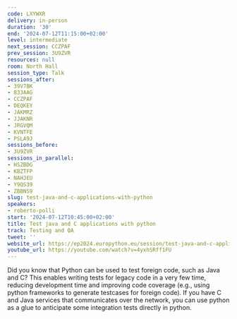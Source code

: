 ```yaml
---
code: LXYWXR
delivery: in-person
duration: '30'
end: '2024-07-12T11:15:00+02:00'
level: intermediate
next_session: CCZPAF
prev_session: 3U9ZVR
resources: null
room: North Hall
session_type: Talk
sessions_after:
- 39V7BK
- 833AAG
- CCZPAF
- DEQKEY
- JAKMRZ
- JJAKNR
- JRGVQM
- KVNTFE
- PSLA9J
sessions_before:
- 3U9ZVR
sessions_in_parallel:
- HSZBDG
- KBZTFP
- NAHJEU
- Y9QS39
- ZBBNS9
slug: test-java-and-c-applications-with-python
speakers:
- roberto-polli
start: '2024-07-12T10:45:00+02:00'
title: Test java and C applications with python
track: Testing and QA
tweet: ''
website_url: https://ep2024.europython.eu/session/test-java-and-c-applications-with-python
youtube_url: https://youtube.com/watch?v=4yxhSRff1FU
---
```


Did you know that Python can be used to test foreign code, such as Java and C?
This enables writing tests for legacy code in a very few time, reducing development time and improving code coverage (e.g., using python frameworks to generate testcases for foreign code).
If you have C and Java services that communicates over the network, you can use python as a glue to anticipate some integration tests directly in python.
